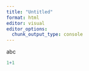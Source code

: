 ```yaml
---
title: "Untitled"
format: html
editor: visual
editor_options: 
  chunk_output_type: console
---
```



abc

```r
1+1
```

